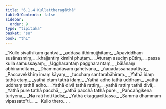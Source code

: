 ```yaml
---
title: "6.1.4 Kullattheragāthā"
tableOfContents: false
sidebar:
  order: 9
type: "tipitaka"
basket: "su"
book: "th1"
---
```



<DynamicBreadcrumb />

<Division number="393" book="th1" bookNo="19" page="283">

<Paragraph number="664" type="verses" book="th1">
_“Kullo sivathikaṃ gantvā,_  
_addasa itthimujjhitaṃ;_  
_Apaviddhaṃ susānasmiṃ,_  
_khajjantiṃ kimihī phuṭaṃ._  

</Paragraph>

</Division>
<Division number="394" book="th1" bookNo="19" page="284">

<Paragraph number="665" type="verses" book="th1">
_Āturaṃ asuciṃ pūtiṃ,_  
_passa kulla samussayaṃ;_  
_Uggharantaṃ paggharantaṃ,_  
_bālānaṃ abhinanditaṃ._  

</Paragraph>

</Division>
<Division number="395" book="th1" bookNo="19" page="284">

<Paragraph number="666" type="verses" book="th1">
_Dhammādāsaṃ gahetvāna,_  
_ñāṇadassanapattiyā;_  
_Paccavekkhiṃ imaṃ kāyaṃ,_  
_tucchaṃ santarabāhiraṃ._  

</Paragraph>

</Division>
<Division number="396" book="th1" bookNo="19" page="284">

<Paragraph number="667" type="verses" book="th1">
_Yathā idaṃ tathā etaṃ,_  
_yathā etaṃ tathā idaṃ;_  
_Yathā adho tathā uddhaṃ,_  
_yathā uddhaṃ tathā adho._  

</Paragraph>

</Division>
<Division number="397" book="th1" bookNo="19" page="284">

<Paragraph number="668" type="verses" book="th1">
_Yathā divā tathā rattiṃ,_  
_yathā rattiṃ tathā divā;_  
_Yathā pure tathā pacchā,_  
_yathā pacchā tathā pure._  

</Paragraph>

</Division>
<Division number="398" book="th1" bookNo="19" page="284">

<Paragraph number="669" type="verses" book="th1">
_Pañcaṅgikena turiyena,_  
_Na ratī hoti tādisī;_  
_Yathā ekaggacittassa,_  
_Sammā dhammaṃ vipassato”ti._  


</Paragraph>
</Division>

<Paragraph number="670" type="center" book="th1">
…  Kullo thero… .
</Paragraph>